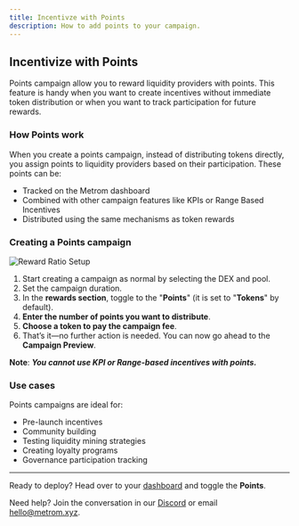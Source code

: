 ```yaml
---
title: Incentivze with Points 
description: How to add points to your campaign.
---
```


## Incentivize with Points

Points campaign allow you to reward liquidity providers with points. This
feature is handy when you want to create incentives without immediate token
distribution or when you want to track participation for future rewards.

### How Points work

When you create a points campaign, instead of distributing tokens directly, you
assign points to liquidity providers based on their participation. These points
can be:

- Tracked on the Metrom dashboard
- Combined with other campaign features like KPIs or Range Based Incentives
- Distributed using the same mechanisms as token rewards

### Creating a Points campaign

![Reward Ratio Setup](/videos/points-setup.gif)

1. Start creating a campaign as normal by selecting the DEX and pool.
2. Set the campaign duration.
3. In the **rewards section**, toggle to the "**Points**" (it is set to
   "**Tokens**" by default).
4. **Enter the number of points you want to distribute**.
5. **Choose a token to pay the campaign fee**.
6. That’s it—no further action is needed. You can now go ahead to the **Campaign Preview**.

**Note**: ***You cannot use KPI or Range-based incentives with points.*** 

### Use cases

Points campaigns are ideal for:

- Pre-launch incentives
- Community building
- Testing liquidity mining strategies
- Creating loyalty programs
- Governance participation tracking


---

Ready to deploy? Head over to your
[dashboard](https://app.metrom.xyz/en/campaigns/create/amm-pool-liquidity) and
toggle the **Points**.

Need help? Join the conversation in our
[Discord](https://discord.com/invite/S2kBEAGWbM) or email hello@metrom.xyz.
